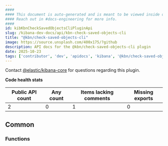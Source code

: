 ```yaml
---
####
#### This document is auto-generated and is meant to be viewed inside our experimental, new docs system.
#### Reach out in #docs-engineering for more info.
####
id: kibKbnCheckSavedObjectsCliPluginApi
slug: /kibana-dev-docs/api/kbn-check-saved-objects-cli
title: "@kbn/check-saved-objects-cli"
image: https://source.unsplash.com/400x175/?github
description: API docs for the @kbn/check-saved-objects-cli plugin
date: 2025-10-23
tags: ['contributor', 'dev', 'apidocs', 'kibana', '@kbn/check-saved-objects-cli']
---
```




Contact [@elastic/kibana-core](https://github.com/orgs/elastic/teams/kibana-core) for questions regarding this plugin.

**Code health stats**

| Public API count  | Any count | Items lacking comments | Missing exports |
|-------------------|-----------|------------------------|-----------------|
| 2 | 0 | 1 | 0 |

## Common

### Functions
<DocDefinitionList data={kbnCheckSavedObjectsCliObj.common.functions}/>

